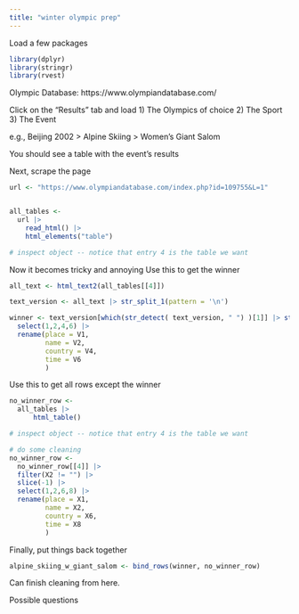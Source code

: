 ```yaml
---
title: "winter olympic prep"
---
```


Load a few packages
```r
library(dplyr)
library(stringr)
library(rvest)
```

Olympic Database: https://www.olympiandatabase.com/

Click on the "Results" tab and load
1) The Olympics of choice
2) The Sport
3) The Event

e.g., 
Beijing 2002 > Alpine Skiing > Women's Giant Salom

You should see a table with the event's results


Next, scrape the page
```r
url <- "https://www.olympiandatabase.com/index.php?id=109755&L=1"


all_tables <- 
  url |> 
    read_html() |>
    html_elements("table")

# inspect object -- notice that entry 4 is the table we want

```

Now it becomes tricky and annoying
Use this to get the winner
```r
all_text <- html_text2(all_tables[[4]])

text_version <- all_text |> str_split_1(pattern = '\n')

winner <- text_version[which(str_detect( text_version, " ") )[1]] |> str_split_1("\t") |> matrix(nrow = 1) |> as.data.frame() |>
  select(1,2,4,6) |>
  rename(place = V1,
         name = V2,
         country = V4,
         time = V6
         )
```


Use this to get all rows except the winner
```r
no_winner_row <-
  all_tables |>
      html_table()

# inspect object -- notice that entry 4 is the table we want

# do some cleaning
no_winner_row <- 
  no_winner_row[[4]] |> 
  filter(X2 != "") |> 
  slice(-1) |>
  select(1,2,6,8) |>
  rename(place = X1,
         name = X2,
         country = X6,
         time = X8
         )

```

Finally, put things back together

```r
alpine_skiing_w_giant_salom <- bind_rows(winner, no_winner_row)
```

Can finish cleaning from here.

Possible questions

